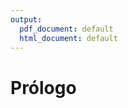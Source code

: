 ```yaml
---
output:
  pdf_document: default
  html_document: default
---
```


# Prólogo {-}
<div style="text-align: justify">